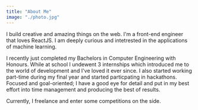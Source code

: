 ```yaml
---
title: "About Me"
image: "./photo.jpg"
---
```


I build creative and amazing things on the web. I'm a front-end engineer that loves ReactJS. I am deeply curious and intetrested in the applications of machine learning. 

I recently just completed my Bachelors in Computer Engineering with Honours. While at school I undewent 3 internships which introduced me to the world of development and I've loved it ever since. I also started working part-time during my final year and started particpating in hackathons. 
Focused and goal-oriented;  I have a good eye for detail and put in my best effort into time management and producing the best of results.

Currently, I freelance and enter some competitions on the side.


